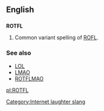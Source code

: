 ==English==

==={{initialism}}===
'''ROTFL'''

# {{context|internet slang}} Common variant spelling of [[ROFL]].

===See also===
*[[LOL]]
*[[LMAO]]
*[[ROTFLMAO]]

[[Category:Internet laughter slang]]

[[pl:ROTFL]]